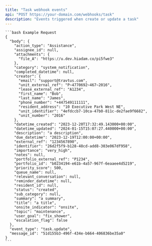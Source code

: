 ```yaml
---
title: "Task webhook events"
api: "POST https://your-domain.com/webhooks/task"
description: "Events triggered when create or update a task"
---
```


<RequestExample>

    ```bash Example Request
    {
      "body": {
        "action_type": "Assistance",
        "assignee_id": null,
        "attachments": {
          "file_A": "https://u.dev.hiadam.co/pi5fwe3"
        },
        "category": "system_notification",
        "completed_datetime": null,
        "creator": {
          "email": "support@travtus.com",
          "unit_external_ref": "P~4770692~467~2016",
          "lease_external_ref": "A1234",
          "first_name": "Bob",
          "last_name": "James",
          "phone_number": "+447549111111",
          "resident_address": "10 Executive Park West NE",
          "unit_identifier": "4efdccb7-10ca-47b0-811c-de2fae9f6682",
          "unit_number": "2016"
        },
        "datetime_created": "2023-12-20T17:32:49.143000+00:00",
        "datetime_updated": "2024-01-15T15:07:27.440000+00:00",
        "description": "a description",
        "due_datetime": "2023-12-19T12:00:00+00:00",
        "external_ref": "1234567890",
        "identifier": "26d2f5f9-b128-48cd-add8-303e067df958",
        "importance": "very_high",
        "notes": null,
        "portfolio_external_ref": "P1234",
        "portfolio_id": "b0234194-e61b-4a57-967f-6eaaee4d5219",
        "priority_score": 500,
        "queue_name": null,
        "relevant_conversation": null,
        "reminder_datetime": null,
        "resident_id": null,
        "status": "created",
        "sub_category": null,
        "summary": "a summary",
        "title": "a title",
        "onsite_indicator": "onsite",
        "topic": "maintenance",
        "user_goal": "fix_shower",
        "escalation_flag": false
      },
      "event_type": "task.update",
      "message_id": "51d155b3-496f-434e-b664-406836be35a0"
    }
    ```

</RequestExample>
